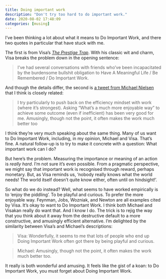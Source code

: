 ```yaml
---
title: Doing important work
description: "Don't try too hard to do important work."
date: 2020-08-02 17:48:09
categories: [musing]
---
```


I’ve been thinking a lot about what it means to Do Important Work, and there
two quotes in particular that have stuck with me.

The first is from Visa's [_The Prestige Trap_](http://www.visakanv.com/blog/prestige/). With his classic wit and charm, Visa breaks the problem down in the opening sentence:

> I’ve had several conversations with friends who’ve been incapacitated by the burdensome bullshit obligation to Have A Meaningful Life / Be Remembered / Do Important Work.

And though the details differ, the second is [a tweet from Michael
Nielsen](https://twitter.com/michael_nielsen/status/1232789239584059392?s=20)
that I think is closely related:

> I try particularly to push back on the efficiency mindset with work (where it’s strongest). Asking “What’s a much more enjoyable way” to achieve some outcome (even if inefficient) has been very good for me. Amusingly, though not the point, it often makes the work much better too

I think they’re very much speaking about the same thing. Many of us want to Do
Important Work, including, in my opinion, Michael and Visa. That’s fine.
A natural follow-up is to try to make it concrete with a question: What
important work can I do?

But here’s the problem. Measuring the importance or meaning of an action is
_really hard_. I’m not sure it’s even possible. From a pragmatic perspective,
we might say that important work is recognised through reward, perhaps
monetary. But, as Visa reminds us, ‘nobody really knows what the world needs!
The world itself doesn’t quite know either, often until on hindsight!’.

So what do we do instead? Well, what seems to have worked empirically is to
‘enjoy the piddling’. To be playful and curious. To prefer the more enjoyable
way. Feynman, Jobs, Wozniak, and Newton are all examples cited by Visa.  It’s
okay to want to Do Important Work. I think both Michael and Visakan really do
want that. And I know I do. The trick is to rejig the way that you think about
it away from the destructive default to a more constructive, and amusingly
efficient alternative. I’m delighted by the similarity between Visa’s and
Michael’s descriptions:

> Visa: Wonderfully, it seems to me that lots of people who end up Doing
> Important Work often got there by being playful and curious.

> Michael: Amusingly, though not the point, it often makes the work much better too.

It really is both wonderful and amusing. It feels like the gist of a koan: to
Do Important Work, you must forget about Doing Important Work.
